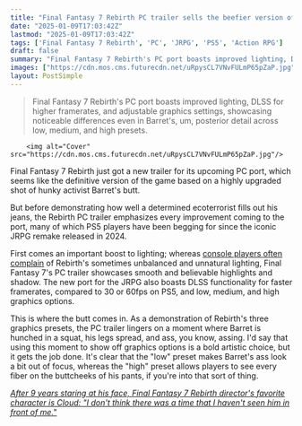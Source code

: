 ```yaml
---
title: "Final Fantasy 7 Rebirth PC trailer sells the beefier version of one of 2024's greatest JRPGs with better lighting, DLSS, 120 FPS, and a crucial shot of Barret's ass"
date: "2025-01-09T17:03:42Z"
lastmod: "2025-01-09T17:03:42Z"
tags: ['Final Fantasy 7 Rebirth', 'PC', 'JRPG', 'PS5', 'Action RPG']
draft: false
summary: "Final Fantasy 7 Rebirth's PC port boasts improved lighting, DLSS for higher framerates, and adjustable graphics settings, showcasing noticeable differences even in Barret's, um, posterior detail across low, medium, and high presets."
images: ["https://cdn.mos.cms.futurecdn.net/uRpysCL7VNvFULmP65pZaP.jpg"]
layout: PostSimple
---
```

> Final Fantasy 7 Rebirth's PC port boasts improved lighting, DLSS for higher framerates, and adjustable graphics settings, showcasing noticeable differences even in Barret's, um, posterior detail across low, medium, and high presets.


        <img alt="Cover" src="https://cdn.mos.cms.futurecdn.net/uRpysCL7VNvFULmP65pZaP.jpg"/>
        
Final Fantasy 7 Rebirth just got a new trailer for its upcoming PC port, which seems like the definitive version of the game based on a highly upgraded shot of hunky activist Barret's butt. 

But before demonstrating how well a determined ecoterrorist fills out his jeans, the Rebirth PC trailer emphasizes every improvement coming to the port, many of which PS5 players have been begging for since the iconic JRPG remake released in 2024. 

First comes an important boost to lighting; whereas [<u>console players often complain</u>](https://www.reddit.com/r/FinalFantasyVII/comments/1b5lh7x/bad_lighting_in_ff7_rebirth/) of Rebirth's sometimes unbalanced and unnatural lighting, Final Fantasy 7's PC trailer showcases smooth and believable highlights and shadow. The new port for the JRPG also boasts DLSS functionality for faster framerates, compared to 30 or 60fps on PS5, and low, medium, and high graphics options. 

This is where the butt comes in. As a demonstration of Rebirth's three graphics presets, the PC trailer lingers on a moment where Barret is hunched in a squat, his legs spread, and ass, you know, assing. I'd say that using this moment to show off graphics options is a bold artistic choice, but it gets the job done. It's clear that the "low" preset makes Barret's ass look a bit out of focus, whereas the "high" preset allows players to see every fiber on the buttcheeks of his pants, if you're into that sort of thing. 

[<u><em>After 9 years staring at his face, Final Fantasy 7 Rebirth director's favorite character is Cloud: "I don't think there was a time that I haven't seen him in front of me."</em></u>](https://www.gamesradar.com/games/final-fantasy/after-9-years-staring-at-his-face-final-fantasy-7-rebirth-directors-favorite-character-is-cloud-i-dont-think-there-was-a-time-that-i-havent-seen-him-in-front-of-me/)
        